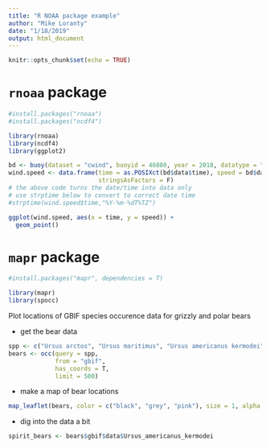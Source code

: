 ```yaml
---
title: "R NOAA package example"
author: "Mike Loranty"
date: "1/18/2019"
output: html_document
---
```


```r
knitr::opts_chunk$set(echo = TRUE)
```

# `rnoaa` package

```r
#install.packages("rnoaa")
#install.packages("ncdf4")

library(rnoaa)
library(ncdf4)
library(ggplot2)
```

```r
bd <- buoy(dataset = "cwind", buoyid = 46080, year = 2018, datatype = "c")
wind.speed <- data.frame(time = as.POSIXct(bd$data$time), speed = bd$data$wind_spd,
                         stringsAsFactors = F)
# the above code turns the date/time into data only
# use strptime below to convert to correct date time
#strptime(wind.speed$time,"%Y-%m-%dT%TZ")

ggplot(wind.speed, aes(x = time, y = speed)) +
  geom_point()
```

# `mapr` package

```r
#install.packages("mapr", dependencies = T)

library(mapr)
library(spocc)
```

Plot locations of GBIF species occurence data for grizzly and polar bears

* get the bear data
```r
spp <- c("Ursus arctos", "Ursus maritimus", "Ursus americanus kermodei")
bears <- occ(query = spp, 
             from = "gbif", 
             has_coords = T, 
             limit = 500)

```

* make a map of bear locations
```r
map_leaflet(bears, color = c("black", "grey", "pink"), size = 1, alpha = 1)
```

* dig into the data a bit
```r
spirit_bears <- bears$gbif$data$Ursus_americanus_kermodei
```



